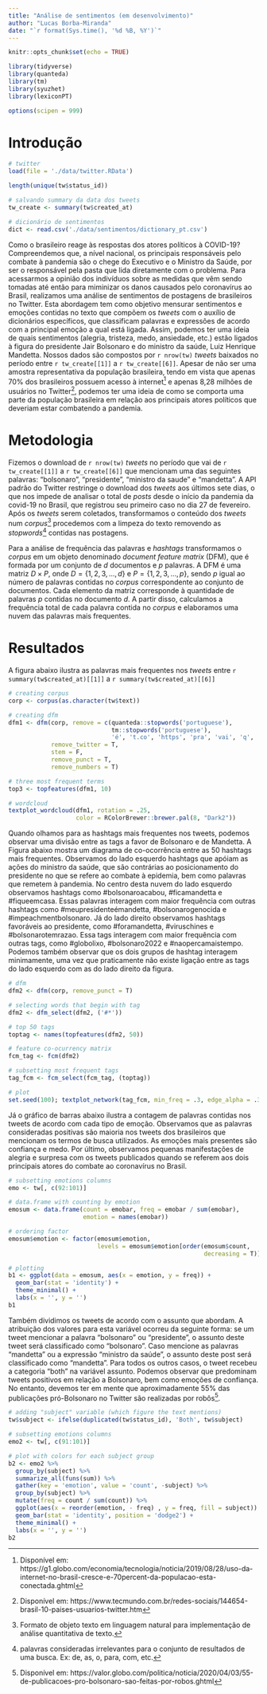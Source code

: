 ```yaml
---
title: "Análise de sentimentos (em desenvolvimento)"
author: "Lucas Borba-Miranda"
date: "`r format(Sys.time(), '%d %B, %Y')`"
---
```


```r
knitr::opts_chunk$set(echo = TRUE)
```

```r
library(tidyverse)
library(quanteda)
library(tm)
library(syuzhet)
library(lexiconPT)

options(scipen = 999)
```

# Introdução
```r
# twitter
load(file = './data/twitter.RData')

length(unique(tw$status_id))

# salvando summary da data dos tweets
tw_create <- summary(tw$created_at)

# dicionário de sentimentos
dict <- read.csv('./data/sentimentos/dictionary_pt.csv')
```

Como o brasileiro reage às respostas dos atores políticos à COVID-19? Compreendemos que, a nível nacional, os principais responsáveis pelo combate à pandemia são o chege do Executivo e o Ministro da Saúde, por ser o responsável pela pasta que lida diretamente com o problema. Para acessarmos a opinião dos indivíduos sobre as medidas que vêm sendo tomadas até então para miminizar os danos causados pelo coronavírus ao Brasil, realizamos uma análise de sentimentos de postagens de brasileiros no Twitter. Esta abordagem tem como objetivo mensurar sentimentos e emoções contidas no texto que compõem os *tweets* com o auxílio de dicionários específicos, que classificam palavras e expressões de acordo com a principal emoção a qual está ligada. Assim, podemos ter uma ideia de quais sentimentos (alegria, tristeza, medo, ansiedade, etc.) estão ligados à figura do presidente Jair Bolsonaro e do ministro da saúde, Luiz Henrique Mandetta. Nossos dados são compostos por `r nrow(tw)` *tweets* baixados no período entre `r tw_create[[1]]` a `r tw_create[[6]]`. Apesar de não ser uma amostra representativa da população brasileira, tendo em vista que apenas 70% dos brasileiros possuem acesso à internet^[Disponível em: https://g1.globo.com/economia/tecnologia/noticia/2019/08/28/uso-da-internet-no-brasil-cresce-e-70percent-da-populacao-esta-conectada.ghtml] e apenas 8,28 milhões de usuários no Twitter^[Disponível em: https://www.tecmundo.com.br/redes-sociais/144654-brasil-10-paises-usuarios-twitter.htm], podemos ter uma ideia de como se comporta uma parte da população brasileira em relação aos principais atores políticos que deveriam estar combatendo a pandemia. 

# Metodologia

Fizemos o download de `r nrow(tw)` *tweets* no período que vai de `r tw_create[[1]]` a `r tw_create[[6]]` que mencionam uma das seguintes palavras: "bolsonaro", "presidente", "ministro da saude" e "mandetta". A API padrão do Twitter restringe o download dos *tweets* aos últimos sete dias, o que nos impede de analisar o total de *posts* desde o início da pandemia da covid-19 no Brasil, que registrou seu primeiro caso no dia 27 de fevereiro. Após os *tweets* serem coletados, transformamos o conteúdo dos *tweets* num  *corpus*^[Formato de objeto texto em linguagem natural para implementação de análise quantitativa de texto.] procedemos com a limpeza do texto removendo as *stopwords*^[palavras consideradas irrelevantes para o conjunto de resultados de uma busca. Ex: de, as, o, para, com, etc.] contidas nas postagens. 

Para a análise de frequência das palavras e *hashtags* transformamos o *corpus* em um objeto denominado *document feature matrix* (DFM), que é formada por um conjunto de $d$ documentos e $p$ palavras. A DFM é uma matriz $D \times P$, onde $D = \{1, 2, 3, ..., d\}$ e $P = \{1, 2, 3, ..., p\}$, sendo $p$ igual ao número de palavras contidas no *corpus* correspondente ao conjunto de documentos. Cada elemento da matriz corresponde à quantidade de palavras $p$ contidas no documento $d$. A partir disso, calculamos a frequência total de cada palavra contida no *corpus* e elaboramos uma nuvem das palavras mais frequentes. 



# Resultados
A figura abaixo ilustra as palavras mais frequentes nos *tweets* entre `r summary(tw$created_at)[[1]]` a `r summary(tw$created_at)[[6]]`

```r
# creating corpus
corp <- corpus(as.character(tw$text))

# creating dfm
dfm1 <- dfm(corp, remove = c(quanteda::stopwords('portuguese'), 
                             tm::stopwords('portuguese'), 
                             'é', 't.co', 'https', 'pra', 'vai', 'q', 'tá'),
            remove_twitter = T,
            stem = F, 
            remove_punct = T, 
            remove_numbers = T)

# three most frequent terms
top3 <- topfeatures(dfm1, 10)

# wordcloud
textplot_wordcloud(dfm1, rotation = .25, 
                   color = RColorBrewer::brewer.pal(8, "Dark2"))


```

Quando olhamos para as hashtags mais frequentes nos tweets, podemos observar uma divisão entre as tags a favor de Bolsonaro e de Mandetta. A Figura abaixo mostra um diagrama de co-ocorrência entre as 50 hashtags mais frequentes. Observamos do lado esquerdo hashtags que apóiam as ações do ministro da saúde, que são contrárias ao posicionamento do presidente no que se refere ao combate à epidemia, bem como palavras que remetem à pandemia. No centro desta nuvem do lado esquerdo observamos hashtags como #bolsonaroacabou, #ficamandetta e #fiqueemcasa. Essas palavras interagem com maior frequência com outras hashtags como #meupresidenteémandetta, #bolsonarogenocida e #impeachmentbolsonaro. Já do lado direito observamos hashtags favoráveis ao presidente, como #foramandetta, #viruschines e #bolsonarotemrazao. Essa tags interagem com maior frequência com outras tags, como #globolixo, #bolsonaro2022 e #naopercamaistempo. Podemos também observar que os dois grupos de hashtag interagem minimamente, uma vez que praticamente não existe ligação entre as tags do lado esquerdo com as do lado direito da figura.

```r
# dfm
dfm2 <- dfm(corp, remove_punct = T)

# selecting words that begin with tag
dfm2 <- dfm_select(dfm2, ('#*'))

# top 50 tags
toptag <- names(topfeatures(dfm2, 50))

# feature co-ocurrency matrix
fcm_tag <- fcm(dfm2)

# subsetting most frequent tags
tag_fcm <- fcm_select(fcm_tag, (toptag))

# plot
set.seed(100); textplot_network(tag_fcm, min_freq = .3, edge_alpha = .3, edge_size = 3)

```

Já o gráfico de barras abaixo ilustra a contagem de palavras contidas nos tweets de acordo com cada tipo de emoção. Observamos que as palavras consideradas positivas são maioria nos tweets dos brasileiros que mencionam os termos de busca utilizados. As emoções mais presentes são confiança e medo. Por último, observamos pequenas manifestações de alegria e surpresa com os tweets publicados quando se referem aos dois principais atores do combate ao coronavírus no Brasil.

```r

# subsetting emotions columns
emo <- tw[, c(92:101)]

# data.frame with counting by emotion
emosum <- data.frame(count = emobar, freq = emobar / sum(emobar),
                     emotion = names(emobar))

# ordering factor
emosum$emotion <- factor(emosum$emotion, 
                         levels = emosum$emotion[order(emosum$count, 
                                                       decreasing = T)])

# plotting
b1 <- ggplot(data = emosum, aes(x = emotion, y = freq)) +
  geom_bar(stat = 'identity') +
  theme_minimal() +
  labs(x = '', y = '')
b1

```

Também dividimos os tweets de acordo com o assunto que abordam. A atribuição dos valores para esta variável ocorreu da seguinte forma: se um tweet mencionar a palavra "bolsonaro" ou "presidente", o assunto deste tweet será classificado como "bolsonaro". Caso mencione as palavras "mandetta" ou a expressão "ministro da saúde", o assunto deste post será classificado como "mandetta". Para todos os outros casos, o tweet recebeu a categoria "both" na variável assunto. Podemos observar que predominam tweets positivos em relação a Bolsonaro, bem como emoções de confiança. No entanto, devemos ter em mente que aproximadamente 55% das publicações pró-Bolsonaro no Twitter são realizadas por robôs^[Disponível em: https://valor.globo.com/politica/noticia/2020/04/03/55-de-publicacoes-pro-bolsonaro-sao-feitas-por-robos.ghtml]. 

```r
# adding "subject" variable (which figure the text mentions)
tw$subject <- ifelse(duplicated(tw$status_id), 'Both', tw$subject)

# subsetting emotions columns
emo2 <- tw[, c(91:101)]

# plot with colors for each subject group
b2 <- emo2 %>%
  group_by(subject) %>%
  summarize_all(funs(sum)) %>%
  gather(key = 'emotion', value = 'count', -subject) %>%
  group_by(subject) %>%
  mutate(freq = count / sum(count)) %>%
  ggplot(aes(x = reorder(emotion, - freq) , y = freq, fill = subject)) +
  geom_bar(stat = 'identity', position = 'dodge2') +
  theme_minimal() +
  labs(x = '', y = '')
b2

```


